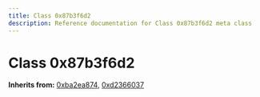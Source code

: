 ```yaml
---
title: Class 0x87b3f6d2
description: Reference documentation for Class 0x87b3f6d2 meta class
---
```



# Class 0x87b3f6d2

**Inherits from:** [0xba2ea874](/classes/0xba2ea874), [0xd2366037](/classes/0xd2366037)

<ClassDetails file="/db/classes/0x87b3f6d2.504db7432c4c.json" />

